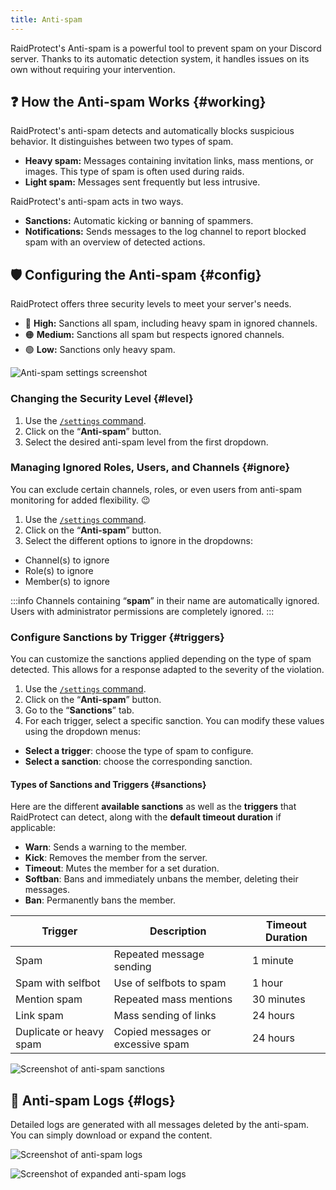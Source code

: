 ```yaml
---
title: Anti-spam
---
```



RaidProtect's Anti-spam is a powerful tool to prevent spam on your Discord server. Thanks to its automatic detection system, it handles issues on its own without requiring your intervention.

## ❓ How the Anti-spam Works {#working}

RaidProtect's anti-spam detects and automatically blocks suspicious behavior. It distinguishes between two types of spam.
- **Heavy spam:** Messages containing invitation links, mass mentions, or images. This type of spam is often used during raids.
- **Light spam:** Messages sent frequently but less intrusive.

RaidProtect's anti-spam acts in two ways.
- **Sanctions:** Automatic kicking or banning of spammers.
- **Notifications:** Sends messages to the log channel to report blocked spam with an overview of detected actions.

## 🛡️ Configuring the Anti-spam {#config}

RaidProtect offers three security levels to meet your server's needs.
- 🔴 **High:** Sanctions all spam, including heavy spam in ignored channels.
- 🟠 **Medium:** Sanctions all spam but respects ignored channels.
- 🟢 **Low:** Sanctions only heavy spam.

![Anti-spam settings screenshot](../../../../en/docusaurus-plugin-content-docs/current/assets/rp-settings-anti-spam.webp)

### Changing the Security Level {#level}

1. Use the [`/settings` command](../setup.md#settings).
2. Click on the “**Anti-spam**” button.
3. Select the desired anti-spam level from the first dropdown.

### Managing Ignored Roles, Users, and Channels {#ignore}

You can exclude certain channels, roles, or even users from anti-spam monitoring for added flexibility. 😉
1. Use the [`/settings` command](../setup.md#settings).
2. Click on the “**Anti-spam**” button.
3. Select the different options to ignore in the dropdowns:
- Channel(s) to ignore
- Role(s) to ignore
- Member(s) to ignore

:::info
Channels containing “**spam**” in their name are automatically ignored. Users with administrator permissions are completely ignored.
:::

### Configure Sanctions by Trigger {#triggers}

You can customize the sanctions applied depending on the type of spam detected. This allows for a response adapted to the severity of the violation.

1. Use the [ `/settings` command](../setup.md#settings).
2. Click on the “**Anti-spam**” button.
3. Go to the “**Sanctions**” tab.
4. For each trigger, select a specific sanction. You can modify these values using the dropdown menus:
- **Select a trigger**: choose the type of spam to configure.
- **Select a sanction**: choose the corresponding sanction.

#### Types of Sanctions and Triggers {#sanctions}

Here are the different **available sanctions** as well as the **triggers** that RaidProtect can detect, along with the **default timeout duration** if applicable:

- **Warn**: Sends a warning to the member.
- **Kick**: Removes the member from the server.
- **Timeout**: Mutes the member for a set duration.
- **Softban**: Bans and immediately unbans the member, deleting their messages.
- **Ban**: Permanently bans the member.

| Trigger                                | Description                                             | Timeout Duration   |
|----------------------------------------|---------------------------------------------------------|--------------------|
| Spam                                   | Repeated message sending                                | 1 minute           |
| Spam with selfbot                      | Use of selfbots to spam                                 | 1 hour             |
| Mention spam                           | Repeated mass mentions                                  | 30 minutes         |
| Link spam                              | Mass sending of links                                   | 24 hours           |
| Duplicate or heavy spam                | Copied messages or excessive spam                       | 24 hours           |

![Screenshot of anti-spam sanctions](../../../../en/docusaurus-plugin-content-docs/current/assets/rp-settings-anti-spam-sanctions.webp)

## 📑 Anti-spam Logs {#logs}

Detailed logs are generated with all messages deleted by the anti-spam. You can simply download or expand the content.

<SeparatedBox>
<Tabs>
  <TabItem value="animator" label="Collapsed" default>

![Screenshot of anti-spam logs](../../../../en/docusaurus-plugin-content-docs/current/assets/rp-logs-anti-spam.webp)

  </TabItem>
  <TabItem value="moderator" label="Expanded">

![Screenshot of expanded anti-spam logs](../../../../en/docusaurus-plugin-content-docs/current/assets/rp-logs-anti-spam-expand.webp)

  </TabItem>
</Tabs>
</SeparatedBox>